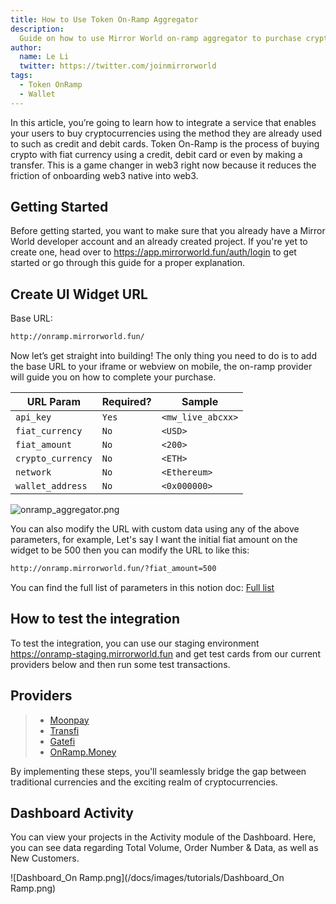 ```yaml
---
title: How to Use Token On-Ramp Aggregator
description:
  Guide on how to use Mirror World on-ramp aggregator to purchase crypto token
author:
  name: Le Li
  twitter: https://twitter.com/joinmirrorworld
tags:
  - Token OnRamp
  - Wallet
---
```


In this article, you’re going to learn how to integrate a service that enables
your users to buy cryptocurrencies using the method they are already used to
such as credit and debit cards. Token On-Ramp is the process of buying crypto
with fiat currency using a credit, debit card or even by making a transfer. This
is a game changer in web3 right now because it reduces the friction of
onboarding web3 native into web3.

## Getting Started

Before getting started, you want to make sure that you already have a Mirror
World developer account and an already created project. If you're yet to create
one, head over to https://app.mirrorworld.fun/auth/login to get started or go
through this guide for a proper explanation.

## Create UI Widget URL

Base URL:

```bash
http://onramp.mirrorworld.fun/
```

Now let’s get straight into building! The only thing you need to do is to add
the base URL to your iframe or webview on mobile, the on-ramp provider will
guide you on how to complete your purchase.

| URL Param         | Required? | Sample            |
| ----------------- | --------- | ----------------- |
| `api_key`         | `Yes`     | `<mw_live_abcxx>` |
| `fiat_currency`   | `No`      | `<USD>`           |
| `fiat_amount`     | `No`      | `<200>`           |
| `crypto_currency` | `No`      | `<ETH>`           |
| `network`         | `No`      | `<Ethereum>`      |
| `wallet_address`  | `No`      | `<0x000000>`      |

![onramp_aggregator.png](/docs/images/tutorials/onramp_aggregator.png)

You can also modify the URL with custom data using any of the above parameters,
for example, Let's say I want the initial fiat amount on the widget to be 500
then you can modify the URL to like this:

```bash
http://onramp.mirrorworld.fun/?fiat_amount=500
```

You can find the full list of parameters in this notion doc:
[Full list](https://mirrorworldfun.notion.site/On-Ramp-Aggregator-c533d732a7c348ddafc7181c66390312)

## How to test the integration

To test the integration, you can use our staging environment
https://onramp-staging.mirrorworld.fun and get test cards from our current
providers below and then run some test transactions.

## Providers

> - [Moonpay](https://docs.moonpay.com/moonpay/implementation-guide/on-ramp/references/sandbox-testing/test-credit-cards)
> - [Transfi](https://docs.transfi.com/guides/testing-widget#3-payment-methods-for-testinghttps://docs.transfi.com/guides/testing-widget#3-payment-methods-for-testing)
> - [Gatefi](https://docs.gatefi.com/docs/gatefi-docs/iwo4e6yo25au3-sandbox-environment)
> - [OnRamp.Money](https://docs.onramp.money/onramp/offramp-widget-integration/sandbox-mode)

By implementing these steps, you'll seamlessly bridge the gap between
traditional currencies and the exciting realm of cryptocurrencies.

## Dashboard Activity

You can view your projects in the Activity module of the Dashboard. 
Here, you can see data regarding Total Volume, Order Number & Data, as well as New Customers.

![Dashboard_On Ramp.png](/docs/images/tutorials/Dashboard_On Ramp.png)

